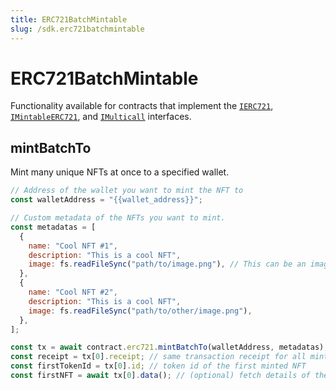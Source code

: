 ```yaml
---
title: ERC721BatchMintable
slug: /sdk.erc721batchmintable
---
```


# ERC721BatchMintable

Functionality available for contracts that implement the
[`IERC721`](/contracts/IERC721),
[`IMintableERC721`](/contracts/IMintableERC721), and
[`IMulticall`](/contracts/IMulticall)
interfaces.

## mintBatchTo

Mint many unique NFTs at once to a specified wallet.

```javascript
// Address of the wallet you want to mint the NFT to
const walletAddress = "{{wallet_address}}";

// Custom metadata of the NFTs you want to mint.
const metadatas = [
  {
    name: "Cool NFT #1",
    description: "This is a cool NFT",
    image: fs.readFileSync("path/to/image.png"), // This can be an image url or file
  },
  {
    name: "Cool NFT #2",
    description: "This is a cool NFT",
    image: fs.readFileSync("path/to/other/image.png"),
  },
];

const tx = await contract.erc721.mintBatchTo(walletAddress, metadatas);
const receipt = tx[0].receipt; // same transaction receipt for all minted NFTs
const firstTokenId = tx[0].id; // token id of the first minted NFT
const firstNFT = await tx[0].data(); // (optional) fetch details of the first minted NFT
```
